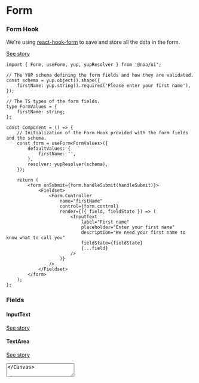 

<Meta title="Library/Form/Info" />

# Form

### Form Hook

We're using [react-hook-form](https://react-hook-form.com/) to save and store all the data in the form.

[See story](?path=/story/library-form-fieldset--default)

```tsx
import { Form, useForm, yup, yupResolver } from '@noa/ui';

// The YUP schema defining the form fields and how they are validated.
const schema = yup.object().shape({
	firstName: yup.string().required('Please enter your first name'),
});

// The TS types of the form fields.
type FormValues = {
	firstName: string;
};

const Component = () => {
	// Initialization of the Form Hook provided with the form fields and the schema.
	const form = useForm<FormValues>({
		defaultValues: {
			firstName: '',
		},
		resolver: yupResolver(schema),
	});

	return (
		<form onSubmit={form.handleSubmit(handleSubmit)}>
			<Fieldset>
				<Form.Controller
					name="firstName"
					control={form.control}
					render={({ field, fieldState }) => (
						<InputText
							label="First name"
							placeholder="Enter your first name"
							description="We need your first name to know what to call you"
							fieldState={fieldState}
							{...field}
						/>
					)}
				/>
			</Fieldset>
		</form>
	);
};
```

### Fields

#### InputText

[See story](?path=/story/library-form-inputtext--default)

<Canvas>
	<InputText
		placeholder="I'm the placeholder"
		label="I'm the label"
		description="Descriptive information about the field"
	/>
</Canvas>

#### TextArea

[See story](?path=/story/library-form-textarea--default)

<Canvas>
	<TextArea
		placeholder="I'm the placeholder"
		label="I'm the label"
		description="Descriptive information about the field"
	/>
</Canvas>

#### Select

[See story](?path=/story/library-form-select--default)

<Canvas>
	<Select
		placeholder="I'm the placeholder"
		label="I'm the label"
		description="Descriptive information about the field"
		options={[
			{ value: 'one', label: 'One' },
			{ value: 'two', label: 'Two' },
			{ value: 'three', label: 'Three' },
		]}
	/>
</Canvas>

#### Checkbox

[See story](?path=/story/library-form-checkbox--default)

<Canvas>
	<Checkbox
		label="I'm the label"
		description="Descriptive information about the field"
		id="example"
		disabled={false}
		required={false}
		autoFocus={false}
	/>
</Canvas>

#### Radiobox

[See story](?path=/story/library-form-radio--default)

<Canvas>
	<RadioGroup
		label="I'm the label"
		description="Descriptive information about the field"
		id="example"
		options={[
			{ value: 'one', label: 'One', description: 'Description for One' },
			{ value: 'two', label: 'Two', description: 'Description for Two' },
			{ value: 'three', label: 'Three', description: 'Description for Three' },
		]}
		disabled={false}
		required={false}
		autoFocus={false}
	/>
</Canvas>

### Utility components

#### FieldError

[See story](?path=/story/library-form-fielderror--default)

<Canvas>
	<FieldError error={{ message: 'You need to bla bla' }} />
</Canvas>

#### Label

[See story](?path=/story/library-form-label--default)

<Canvas>
	<Label label="I'm the label" />
</Canvas>
